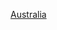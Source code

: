 {{Year by category
|m=2
|c=0
|d=1
|y=7
|cat=澳洲動力運動
|subcat=2017年澳洲體育
|parent=各年份澳大利亞動力運動
|sortkey=動力運動
}}
{{Cat main|澳洲動力運動}}

[[Category:2017年動力運動|Australia]]